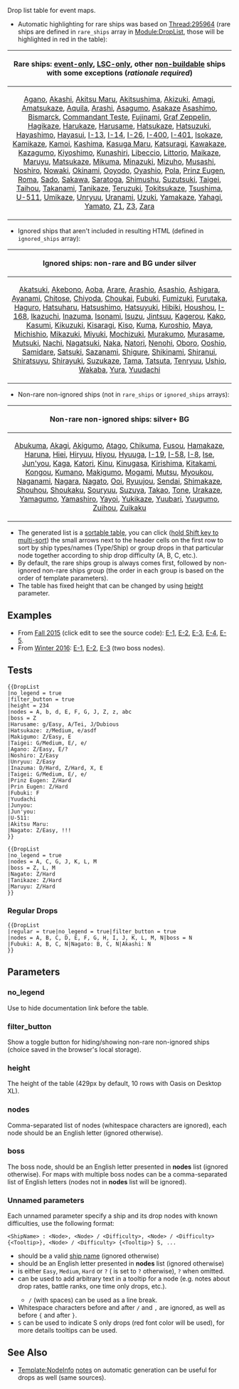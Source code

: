 Drop list table for event maps.

* Automatic highlighting for rare ships was based on [[Thread:295964]] (rare ships are defined in <code>rare_ships</code> array in [[Module:DropList]], those will be highlighted in red in the table):
{| class="wikitable typography-xl-optout" width="100%"
!align="center"|Rare ships: [[Construction#Event.2FSeasonal_only|event-only]], [[Construction#Ships_buildable_only_via_large_construction|LSC-only]], other [[Construction#Available_from_Sortie|non-buildable]] ships with some exceptions (''rationale required'')
|-
|[[Agano]], [[Akashi]], [[Akitsu Maru]], [[Akitsushima]], [[Akizuki]], [[Amagi]], [[Amatsukaze]], [[Aquila]], [[Arashi]], [[Asagumo]], [[Asakaze]] [[Asashimo]], [[Bismarck]], [[Commandant Teste]], [[Fujinami]], [[Graf Zeppelin]], [[Hagikaze]], [[Harukaze]], [[Harusame]], [[Hatsukaze]], [[Hatsuzuki]], [[Hayashimo]], [[Hayasui]], [[I-13]], [[I-14]], [[I-26]], [[I-400]], [[I-401]], [[Isokaze]], [[Kamikaze]], [[Kamoi]], [[Kashima]], [[Kasuga Maru]], [[Katsuragi]], [[Kawakaze]], [[Kazagumo]], [[Kiyoshimo]], [[Kunashiri]], [[Libeccio]], [[Littorio]], [[Maikaze]], [[Maruyu]], [[Matsukaze]], [[Mikuma]], [[Minazuki]], [[Mizuho]], [[Musashi]], [[Noshiro]], [[Nowaki]], [[Okinami]], [[Ooyodo]], [[Oyashio]], [[Pola]], [[Prinz Eugen]], [[Roma]], [[Sado]], [[Sakawa]], [[Saratoga]], [[Shimushu]], [[Suzutsuki]], [[Taigei]], [[Taihou]], [[Takanami]], [[Tanikaze]], [[Teruzuki]], [[Tokitsukaze]], [[Tsushima]], [[U-511]], [[Umikaze]], [[Unryuu]], [[Uranami]], [[Uzuki]], [[Yamakaze]], [[Yahagi]], [[Yamato]], [[Z1]], [[Z3]], [[Zara]]
|}
* Ignored ships that aren't included in resulting HTML (defined in <code>ignored_ships</code> array):
{| class="wikitable typography-xl-optout" width="100%"
!align="center"|Ignored ships: non-rare and BG under silver
|-
|[[Akatsuki]], [[Akebono]], [[Aoba]], [[Arare]], [[Arashio]], [[Asashio]], [[Ashigara]], [[Ayanami]], [[Chitose]], [[Chiyoda]], [[Choukai]], [[Fubuki]], [[Fumizuki]], [[Furutaka]], [[Haguro]], [[Hatsuharu]], [[Hatsushimo]], [[Hatsuyuki]], [[Hibiki]], [[Houshou]], [[I-168]], [[Ikazuchi]], [[Inazuma]], [[Isonami]], [[Isuzu]], [[Jintsuu]], [[Kagerou]], [[Kako]], [[Kasumi]], [[Kikuzuki]], [[Kisaragi]], [[Kiso]], [[Kuma]], [[Kuroshio]], [[Maya]], [[Michishio]], [[Mikazuki]], [[Miyuki]], [[Mochizuki]], [[Murakumo]], [[Murasame]], [[Mutsuki]], [[Nachi]], [[Nagatsuki]], [[Naka]], [[Natori]], [[Nenohi]], [[Oboro]], [[Ooshio]], [[Samidare]], [[Satsuki]], [[Sazanami]], [[Shigure]], [[Shikinami]], [[Shiranui]], [[Shiratsuyu]], [[Shirayuki]], [[Suzukaze]], [[Tama]], [[Tatsuta]], [[Tenryuu]], [[Ushio]], [[Wakaba]], [[Yura]], [[Yuudachi]]
|}
* Non-rare non-ignored ships (not in <code>rare_ships</code> or <code>ignored_ships</code> arrays):
{| class="wikitable typography-xl-optout" width="100%"
!align="center"|Non-rare non-ignored ships: silver+ BG
|-
|[[Abukuma]], [[Akagi]], [[Akigumo]], [[Atago]], [[Chikuma]], [[Fusou]], [[Hamakaze]], [[Haruna]], [[Hiei]], [[Hiryuu]], [[Hiyou]], [[Hyuuga]], [[I-19]], [[I-58]], [[I-8]], [[Ise]], [[Jun'you]], [[Kaga]], [[Katori]], [[Kinu]], [[Kinugasa]], [[Kirishima]], [[Kitakami]], [[Kongou]], [[Kumano]], [[Makigumo]], [[Mogami]], [[Mutsu]], [[Myoukou]], [[Naganami]], [[Nagara]], [[Nagato]], [[Ooi]], [[Ryuujou]], [[Sendai]], [[Shimakaze]], [[Shouhou]], [[Shoukaku]], [[Souryuu]], [[Suzuya]], [[Takao]], [[Tone]], [[Urakaze]], [[Yamagumo]], [[Yamashiro]], [[Yayoi]], [[Yukikaze]], [[Yuubari]], [[Yuugumo]], [[Zuihou]], [[Zuikaku]]
|}
* The generated list is a [[Wikipedia:Help:Sorting|sortable table]], you can click ([[Wikipedia:Help:Sorting#Secondary_key|hold Shift key to multi-sort]]) the small arrows next to the header cells on the first row to sort by ship types/names (Type/Ship) or group drops in that particular node together according to ship drop difficulty (A, B, C, etc.).
* By default, the rare ships group is always comes first, followed by non-ignored non-rare ships group (the order in each group is based on the order of template parameters).
* The table has fixed height that can be changed by using [[#height|height]] parameter.

==Examples==

* From [[Fall_2015_Event|Fall 2015]] (click edit to see the source code): [[Fall_2015_Event/E-1#Drop_list|E-1]], [[Fall_2015_Event/E-2#Drop_list|E-2]], [[Fall_2015_Event/E-3#Drop_list|E-3]], [[Fall_2015_Event/E-4#Drop_list|E-4]], [[Fall_2015_Event/E-5#Drop_list|E-5]].
* From [[Winter_2016_Event|Winter 2016]]: [[Winter_2016_Event/E-1#Drop_list|E-1]], [[Winter_2016_Event/E-2#Drop_list|E-2]], [[Winter_2016_Event/E-3#Drop_list|E-3]] (two boss nodes).

==Tests== 

<pre>
{{DropList
|no_legend = true
|filter_button = true
|height = 234
|nodes = A, b, d, E, F, G, J, Z, z, abc
|boss = Z
|Harusame: g/Easy, A/Tei, J/Dubious
|Hatsukaze: z/Medium, e/asdf
|Makigumo: Z/Easy, E
|Taigei: G/Medium, E/, e/
|Agano: Z/Easy, E/?
|Noshiro: Z/Easy
|Unryuu: Z/Easy
|Inazuma: D/Hard, Z/Hard, X, E
|Taigei: G/Medium, E/, e/
|Prinz Eugen: Z/Hard
|Prin Eugen: Z/Hard
|Fubuki: F
|Yuudachi
|Junyou:
|Jun'you:
|U-511:
|Akitsu Maru:
|Nagato: Z/Easy, !!!
}}
</pre>

{{DropList
|no_legend = true
|filter_button = true
|height = 234
|nodes = A, b, d, E, F, G, J, Z, z, abc
|boss = Z
|Harusame: g/Easy, A/Tei, J/Dubious
|Hatsukaze: z/Medium, e/asdf
|Makigumo: Z/Easy, E
|Taigei: G/Medium, E/, e/
|Agano: Z/Easy, E/?
|Noshiro: Z/Easy
|Unryuu: Z/Easy
|Inazuma: D/Hard, Z/Hard, X, E
|Taigei: G/Medium, E/, e/
|Prinz Eugen: Z/Hard
|Prin Eugen: Z/Hard
|Fubuki: F
|Yuudachi
|Junyou:
|Jun'you:
|U-511:
|Akitsu Maru:
|Nagato: Z/Easy, !!!
}}


<pre>
{{DropList
|no_legend = true
|nodes = A, C, G, J, K, L, M
|boss = Z, L, M
|Nagato: Z/Hard
|Tanikaze: Z/Hard
|Maruyu: Z/Hard
}}
</pre>

{{DropList
|no_legend = true
|nodes = A, C, G, J, K, L, M
|boss = Z, L, M
|Nagato: Z/Hard
|Tanikaze: Z/Hard
|Maruyu: Z/Hard
}}

===Regular Drops===
<pre>
{{DropList
|regular = true|no_legend = true|filter_button = true
|nodes = A, B, C, D, E, F, G, H, I, J, K, L, M, N|boss = N
|Fubuki: A, B, C, N|Nagato: B, C, N|Akashi: N
}}
</pre>

{{DropList
|regular = true|no_legend = true|filter_button = true
|nodes = A, B, C, D, E, F, G, H, I, J, K, L, M, N|boss = N
|Fubuki: A, B, C, N|Nagato: B, C, N|Akashi: N
}}

==Parameters==

===no_legend===
Use to hide documentation link before the table.

===filter_button===
Show a toggle button for hiding/showing non-rare non-ignored ships (choice saved in the browser's local storage).

===height===
The height of the table (429px by default, 10 rows with Oasis on Desktop XL).

===nodes===
Comma-separated list of nodes (whitespace characters are ignored), each node should be an English letter (ignored otherwise).

===boss===
The boss node, should be an English letter presented in '''nodes''' list (ignored otherwise). For maps with multiple boss nodes can be a comma-separated list of English letters (nodes not in '''nodes''' list will be ignored).

===Unnamed parameters===

Each unnamed parameter specify a ship and its drop nodes with known difficulties, use the following format:

<pre>
<ShipName> : <Node>, <Node> / <Difficulty>, <Node> / <Difficulty> {<Tooltip>}, <Node> / <Difficulty> {<Tooltip>} S, ...
</pre>

*<code><ShipName></code> should be a valid [[:Category:Player_ship_modules|ship name]] (ignored otherwise)
*<code><Node></code> should be an English letter presented in '''nodes''' list (ignored otherwise)
*<code><Difficulty></code> is either <code>Easy</code>, <code>Medium</code>, <code>Hard</code> or <code>?</code> (<code><Difficulty></code> is set to <code>?</code> otherwise), <code>?</code> when omitted.
*<code><Tooltip></code> can be used to add arbitrary text in a tooltip for a node (e.g. notes about drop rates, battle ranks, one time only drops, etc.).
**<code> / </code> (with spaces) can be used as a line break.
*Whitespace characters before and after <code>/</code> and <code>,</code> are ignored, as well as before <code>{</code> and after <code>}</code>.
*<code>S</code> can be used to indicate S only drops (red font color will be used), for more details tooltips can be used.

==See Also==
* [[Template:NodeInfo]] [[Template:NodeInfo/doc#Generating_enemy_patterns_automatically|notes]] on automatic generation can be useful for drops as well (same sources).